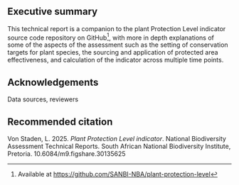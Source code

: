 ## Executive summary {.unnumbered}

This technical report is a companion to the plant Protection Level indicator source code repository on GitHub[^index-1], with more in depth explanations of some of the aspects of the assessment such as the setting of conservation targets for plant species, the sourcing and application of protected area effectiveness, and calculation of the indicator across multiple time points.

[^index-1]: Available at <https://github.com/SANBI-NBA/plant-protection-level>

## Acknowledgements {.unnumbered}

Data sources, reviewers

## Recommended citation {.unnumbered}

Von Staden, L. 2025. *Plant Protection Level indicator*. National Biodiversity Assessment Technical Reports. South African National Biodiversity Institute, Pretoria. 10.6084/m9.figshare.30135625
